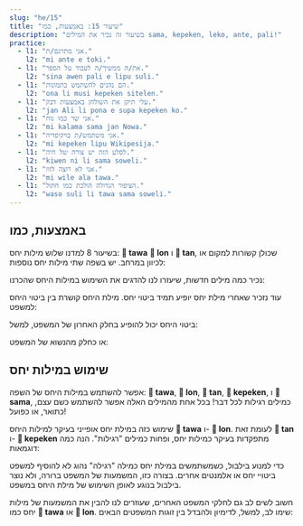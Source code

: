 ```yaml
---
slug: "he/15"
title: "שיעור 15: באמצעות, כמו"
description: "בשיעור זה נכיר את המילים sama, kepeken, leko, ante, pali!"
practice:
  - l1: "אני מתרגם/ת."
    l2: "mi ante e toki."
  - l1: "את/ה ממשיך/ה לעבוד על הספר."
    l2: "sina awen pali e lipu suli."
  - l1: "הם נהנים להשתמש בתמונות."
    l2: "ona li musi kepeken sitelen."
  - l1: "עלי תיקן את השולחן באמצעות דבק."
    l2: "jan Ali li pona e supa kepeken ko."
  - l1: "אני שר כמו נוח."
    l2: "mi kalama sama jan Nowa."
  - l1: "אני משתמש/ת בויקיפדיה."
    l2: "mi kepeken lipu Wikipesija."
  - l1: "לסלע הזה יש צורה של חיה."
    l2: "kiwen ni li sama soweli."
  - l1: "אני לא רוצה לזוז."
    l2: "mi wile ala tawa."
  - l1: "הציפור הגדולה הולכת כמו חתול."
    l2: "waso suli li tawa sama soweli."
---
```




## באמצעות, כמו

בשיעור 8 למדנו שלוש מילות יחס: **󱥩 tawa** **󱤬 lon** ו **󱥧 tan**, שכולן קשורות למקום או לכיוון במרחב. יש בשפה שתי מילות יחס נוספות:

<List>
  <Word sl="kepeken" m="עם שימוש ב..., באמצעות" />
  <Word sl="sama" m="כמו, בדומה ל..." />
</List>

נכיר כמה מילים חדשות, שיעזרו לנו להדגים את השימוש במילות היחס שהכרנו:

<List>
  <Word sl="ante" m="לשנות, שונה, אחר" />
  <Word sl="pali" m="לבנות, ליצור" />
  <Word sl="leko" m="לבנה, בלוק" />
</List>

עוד נזכיר שאחרי מילת יחס יופיע תמיד ביטוי יחס. מילת היחס קושרת בין ביטוי היחס למשפט:

<List>
  <Word sl="sama sina" m="כמוך" />
  <Word sl="kepeken toki" m="באמצעות שפת..." />
  <Word sl="kepeken ilo ante" m="באמצעות כלי אחר" />
</List>

ביטוי היחס יכול להופיע בחלק האחרון של המשפט, למשל:

<List>
  <Sentence sl="mi toki sama sina." m="אני מדבר כמוך." />
  <Sentence sl="mi pali e leko kepeken ilo." m="אני בונה קוביות באמצעות כלי כלשהו." />
</List>

או כחלק מהנשוא של המשפט:

<List>
  <Sentence sl="ona li sama sina." m="הם בדיוק כמוך." />
  <Sentence sl="ona li kepeken ilo." m="הם משתמשים בכלי כלשהו." />
</List>

## שימוש במילות יחס

אפשר להשתמש במילות היחס של השפה: **󱥩 tawa**, **󱤬 lon**, **󱥧 tan**, **󱤙 kepeken**, ו **󱥖 sama**, כמילים רגילות לכל דבר! בכל אחת מהמילים האלה אפשר להשתמש כשם עצם, כתואר, או כפועל! 

<List>
  <Word sl="tawa" m="לזוז, תנועה, נע" />
  <Word sl="lon" m="אמיתי, קיים, ישנו" />
  <Word sl="tan" m="סיבה, גורם" />
  <Word sl="kepeken" m="שימוש" />
  <Word sl="sama" m="דומה, זהות" />
</List>

שימוש כזה במילת יחס אופייני בעיקר למילות היחס **󱥩 tawa** ו- **󱤬 lon**. לעומת זאת **󱥧 tan** ו- **󱤙 kepeken** מתפקדות בעיקר כמילות יחס, ופחות כמילים "רגילות". הנה כמה דוגמאות:

<List>
  <Sentence sl="sona mi li sama." 
	  m="הידע שלי זהה (לידע של משהו אחר, שככל הנראה הופיע במשפט הקודם)." 
 />
  <Sentence
    sl="toki sina li lon."
    m="את/ה צודק/ת (הדברים שאת/ה אומר/ת נכונים)."
  />
  <Sentence
    sl="mi wile lukin e sitelen tawa."
    m="אני רוצה לצפות בסרט (=תמונה זזה)."
  />
  <Sentence sl="mi sona ala e tan." m=".אני לא יודע לָמה (את הסיבה)" />
</List>

כדי למנוע בילבול, כשמשתמשים במילת יחס כמילה "רגילה" נהוג לא להוסיף למשפט ביטויי יחס או אלמנטים אחרים. בצורה כזו, המשמעות של המשפט ברורה, ולא נוצר בילבול בנוגע לאופן השימוש של מילת היחס במשפט.

חשוב לשים לב גם לחלקי המשפט האחרים, שעוזרים לנו להבין את המשמעות של מילות יחס כמו **󱥩 tawa** או **󱤬 lon**. שימו לב, למשל, לדימיון ולהבדל בין זוגות המשפטים הבאים:

<List>
  <Sentence
    sl="jan li tawa tomo."
    m="האיש/ה הולך/ת הביתה. (שימוש כמילת יחס)"
  />
  <Sentence sl="jan li tawa e tomo." m="האיש/ה מזיז/ה את הבית. (שימוש באותה מילה כפועל)" />
  <Sentence sl="mi lon ma." m="אני על האדמה. (שימוש כמילת יחס)" />
  <Sentence
    sl="mi lon e ma."
    m="אני מקים/ה טריטוריה. (שימוש כפועל, במובן של: הופך משהו לקיים)"
  />
</List>

<Practice exercises={frontmatter.practice} />

